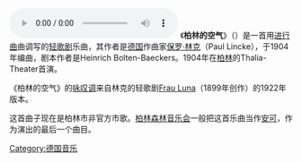 {{Expand German|Berliner Luft (Paul-Lincke-Lied)}}
[[File:Paul_Lincke_-_Berliner_Luft.ogg|thumb]]
《'''柏林的空气'''》（{{lang-de|Berliner Luft}}）是一首用[[进行曲|进行曲]]曲调写的[[轻歌剧|轻歌剧]]乐曲，其作者是[[德国|德国]]作曲家[[保罗·林克_(作曲家)|保罗·林克]]（Paul Lincke），于1904年编曲，剧本作者是Heinrich Bolten-Baeckers。1904年在[[柏林|柏林]]的Thalia-Theater首演。

《柏林的空气》的[[咏叹调|咏叹调]]来自林克的轻歌剧[[Frau_Luna|Frau Luna]]（1899年创作）的1922年版本。

这首曲子现在是柏林市非官方市歌。[[柏林森林音乐会|柏林森林音乐会]]一般把这首乐曲当作[[安可|安可]]，作为演出的最后一个曲目。

[[Category:德国音乐|Category:德国音乐]]